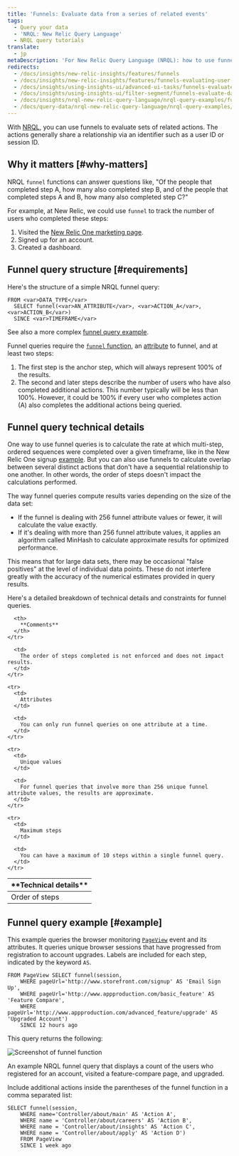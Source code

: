 ```yaml
---
title: 'Funnels: Evaluate data from a series of related events'
tags:
  - Query your data
  - 'NRQL: New Relic Query Language'
  - NRQL query tutorials
translate:
  - jp
metaDescription: 'For New Relic Query Language (NRQL): how to use funnels to understand how many users complete a set of steps in a procedure.'
redirects:
  - /docs/insights/new-relic-insights/features/funnels
  - /docs/insights/new-relic-insights/features/funnels-evaluating-user-flows
  - /docs/insights/using-insights-ui/advanced-ui-tasks/funnels-evaluate-data-series-events
  - /docs/insights/using-insights-ui/filter-segment/funnels-evaluate-data-series-events
  - /docs/insights/nrql-new-relic-query-language/nrql-query-examples/funnels-evaluate-data-series-events
  - /docs/query-data/nrql-new-relic-query-language/nrql-query-examples/funnels-evaluate-data-series-events
---
```


With [NRQL](/docs/query-data/nrql-new-relic-query-language/getting-started/introduction-nrql), you can use funnels to evaluate sets of related actions. The actions generally share a relationship via an identifier such as a user ID or session ID.

## Why it matters [#why-matters]

NRQL `funnel` functions can answer questions like, "Of the people that completed step A, how many also completed step B, and of the people that completed steps A and B, how many also completed step C?"

For example, at New Relic, we could use `funnel` to track the number of users who completed these steps:

1. Visited the [New Relic One marketing page](https://newrelic.com/platform).
2. Signed up for an account.
3. Created a dashboard.

## Funnel query structure [#requirements]

Here's the structure of a simple NRQL funnel query:

```
FROM <var>DATA_TYPE</var>
  SELECT funnel(<var>AN_ATTRIBUTE</var>, <var>ACTION_A</var>, <var>ACTION_B</var>)
  SINCE <var>TIMEFRAME</var>
```

See also a more complex [funnel query example](#example).

Funnel queries require the [`funnel` function](/docs/query-data/nrql-new-relic-query-language/getting-started/nrql-syntax-components-functions#func-funnel), an [attribute](/docs/using-new-relic/welcome-new-relic/get-started/glossary#attribute) to funnel, and at least two steps:

1. The first step is the anchor step, which will always represent 100% of the results.
2. The second and later steps describe the number of users who have also completed additional actions. This number typically will be less than 100%. However, it could be 100% if every user who completes action (A) also completes the additional actions being queried.

## Funnel query technical details

One way to use funnel queries is to calculate the rate at which multi-step, ordered sequences were completed over a given timeframe, like in the New Relic One signup [example](#why-matters). But you can also use funnels to calculate overlap between several distinct actions that don't have a sequential relationship to one another. In other words, the order of steps doesn't impact the calculations performed.

The way funnel queries compute results varies depending on the size of the data set:

- If the funnel is dealing with 256 funnel attribute values or fewer, it will calculate the value exactly.
- If it's dealing with more than 256 funnel attribute values, it applies an algorithm called MinHash to calculate approximate results for optimized performance.

This means that for large data sets, there may be occasional "false positives" at the level of individual data points. These do not interfere greatly with the accuracy of the numerical estimates provided in query results.

Here's a detailed breakdown of technical details and constraints for funnel queries.

<table>
  <thead>
    <tr>
      <th style={{ width: "200px" }}>
        **Technical details**
      </th>

      <th>
        **Comments**
      </th>
    </tr>

  </thead>

  <tbody>
    <tr>
      <td>
        Order of steps
      </td>

      <td>
        The order of steps completed is not enforced and does not impact results.
      </td>
    </tr>

    <tr>
      <td>
        Attributes
      </td>

      <td>
        You can only run funnel queries on one attribute at a time.
      </td>
    </tr>

    <tr>
      <td>
        Unique values
      </td>

      <td>
        For funnel queries that involve more than 256 unique funnel attribute values, the results are approximate.
      </td>
    </tr>

    <tr>
      <td>
        Maximum steps
      </td>

      <td>
        You can have a maximum of 10 steps within a single funnel query.
      </td>
    </tr>

  </tbody>
</table>

## Funnel query example [#example]

This example queries the browser monitoring [`PageView`](/attribute-dictionary/?event=PageView) event and its attributes. It queries unique browser sessions that have progressed from registration to account upgrades. Labels are included for each step, indicated by the keyword `AS`.

```
FROM PageView SELECT funnel(session,
    WHERE pageUrl='http://www.storefront.com/signup' AS 'Email Sign Up',
    WHERE pageUrl='http://www.appproduction.com/basic_feature' AS 'Feature Compare',
    WHERE pageUrl='http://www.appproduction.com/advanced_feature/upgrade' AS 'Upgraded Account')
    SINCE 12 hours ago
```

This query returns the following:

![Screenshot of funnel function](src/images/crop-insights-funnels.png 'crop-insights-funnels.png')

<figcaption>
  An example NRQL funnel query that displays a count of the users who registered
  for an account, visited a feature-compare page, and upgraded.
</figcaption>

Include additional actions inside the parentheses of the funnel function in a comma separated list:

```
SELECT funnel(session,
    WHERE name='Controller/about/main' AS 'Action A',
    WHERE name = 'Controller/about/careers' AS 'Action B',
    WHERE name = 'Controller/about/insights' AS 'Action C',
    WHERE name = 'Controller/about/apply' AS 'Action D')
    FROM PageView
    SINCE 1 week ago
```
